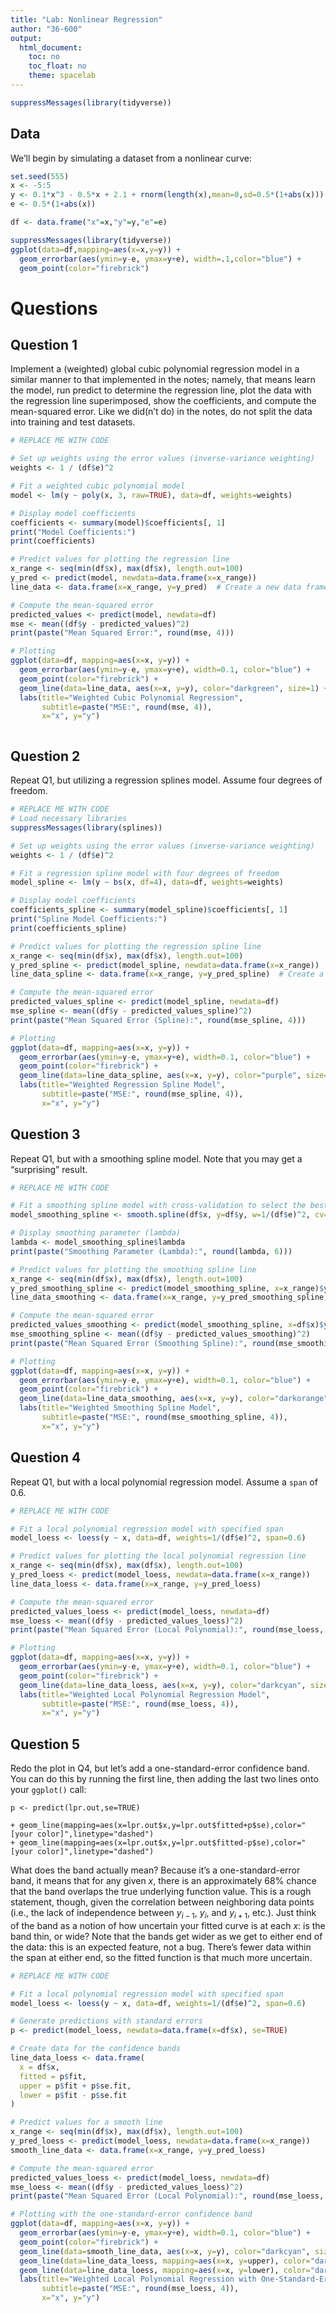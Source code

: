 ```yaml
---
title: "Lab: Nonlinear Regression"
author: "36-600"
output: 
  html_document:
    toc: no
    toc_float: no
    theme: spacelab
---
```


```r
suppressMessages(library(tidyverse))
```

## Data

We'll begin by simulating a dataset from a nonlinear curve:
```r
set.seed(555)
x <- -5:5
y <- 0.1*x^3 - 0.5*x + 2.1 + rnorm(length(x),mean=0,sd=0.5*(1+abs(x)))
e <- 0.5*(1+abs(x))

df <- data.frame("x"=x,"y"=y,"e"=e)

suppressMessages(library(tidyverse))
ggplot(data=df,mapping=aes(x=x,y=y)) +
  geom_errorbar(aes(ymin=y-e, ymax=y+e), width=.1,color="blue") +
  geom_point(color="firebrick")
```

# Questions

## Question 1

Implement a (weighted) global cubic polynomial regression model in a similar manner to that implemented in the notes; namely, that means learn the model, run predict to determine the regression line, plot the data with the regression line superimposed, show the coefficients, and compute the mean-squared error. Like we did(n't do) in the notes, do not split the data into training and test datasets.
```r
# REPLACE ME WITH CODE

# Set up weights using the error values (inverse-variance weighting)
weights <- 1 / (df$e)^2

# Fit a weighted cubic polynomial model
model <- lm(y ~ poly(x, 3, raw=TRUE), data=df, weights=weights)

# Display model coefficients
coefficients <- summary(model)$coefficients[, 1]
print("Model Coefficients:")
print(coefficients)

# Predict values for plotting the regression line
x_range <- seq(min(df$x), max(df$x), length.out=100)
y_pred <- predict(model, newdata=data.frame(x=x_range))
line_data <- data.frame(x=x_range, y=y_pred)  # Create a new data frame for the line

# Compute the mean-squared error
predicted_values <- predict(model, newdata=df)
mse <- mean((df$y - predicted_values)^2)
print(paste("Mean Squared Error:", round(mse, 4)))

# Plotting
ggplot(data=df, mapping=aes(x=x, y=y)) +
  geom_errorbar(aes(ymin=y-e, ymax=y+e), width=0.1, color="blue") +
  geom_point(color="firebrick") +
  geom_line(data=line_data, aes(x=x, y=y), color="darkgreen", size=1) +  # Use the line data here
  labs(title="Weighted Cubic Polynomial Regression",
       subtitle=paste("MSE:", round(mse, 4)),
       x="x", y="y")



```

## Question 2

Repeat Q1, but utilizing a regression splines model. Assume four degrees of freedom.
```r
# REPLACE ME WITH CODE
# Load necessary libraries
suppressMessages(library(splines))

# Set up weights using the error values (inverse-variance weighting)
weights <- 1 / (df$e)^2

# Fit a regression spline model with four degrees of freedom
model_spline <- lm(y ~ bs(x, df=4), data=df, weights=weights)

# Display model coefficients
coefficients_spline <- summary(model_spline)$coefficients[, 1]
print("Spline Model Coefficients:")
print(coefficients_spline)

# Predict values for plotting the regression spline line
x_range <- seq(min(df$x), max(df$x), length.out=100)
y_pred_spline <- predict(model_spline, newdata=data.frame(x=x_range))
line_data_spline <- data.frame(x=x_range, y=y_pred_spline)  # Create a new data frame for the line

# Compute the mean-squared error
predicted_values_spline <- predict(model_spline, newdata=df)
mse_spline <- mean((df$y - predicted_values_spline)^2)
print(paste("Mean Squared Error (Spline):", round(mse_spline, 4)))

# Plotting
ggplot(data=df, mapping=aes(x=x, y=y)) +
  geom_errorbar(aes(ymin=y-e, ymax=y+e), width=0.1, color="blue") +
  geom_point(color="firebrick") +
  geom_line(data=line_data_spline, aes(x=x, y=y), color="purple", size=1) +  # Use the line data here
  labs(title="Weighted Regression Spline Model",
       subtitle=paste("MSE:", round(mse_spline, 4)),
       x="x", y="y")

```

## Question 3

Repeat Q1, but with a smoothing spline model. Note that you may get a "surprising" result.
```r
# REPLACE ME WITH CODE

# Fit a smoothing spline model with cross-validation to select the best smoothing parameter
model_smoothing_spline <- smooth.spline(df$x, y=df$y, w=1/(df$e)^2, cv=TRUE)

# Display smoothing parameter (lambda)
lambda <- model_smoothing_spline$lambda
print(paste("Smoothing Parameter (Lambda):", round(lambda, 6)))

# Predict values for plotting the smoothing spline line
x_range <- seq(min(df$x), max(df$x), length.out=100)
y_pred_smoothing_spline <- predict(model_smoothing_spline, x=x_range)$y
line_data_smoothing <- data.frame(x=x_range, y=y_pred_smoothing_spline)

# Compute the mean-squared error
predicted_values_smoothing <- predict(model_smoothing_spline, x=df$x)$y
mse_smoothing_spline <- mean((df$y - predicted_values_smoothing)^2)
print(paste("Mean Squared Error (Smoothing Spline):", round(mse_smoothing_spline, 4)))

# Plotting
ggplot(data=df, mapping=aes(x=x, y=y)) +
  geom_errorbar(aes(ymin=y-e, ymax=y+e), width=0.1, color="blue") +
  geom_point(color="firebrick") +
  geom_line(data=line_data_smoothing, aes(x=x, y=y), color="darkorange", size=1) +  # Use the line data here
  labs(title="Weighted Smoothing Spline Model",
       subtitle=paste("MSE:", round(mse_smoothing_spline, 4)),
       x="x", y="y")

```

## Question 4

Repeat Q1, but with a local polynomial regression model. Assume a `span` of 0.6.
```r
# REPLACE ME WITH CODE

# Fit a local polynomial regression model with specified span
model_loess <- loess(y ~ x, data=df, weights=1/(df$e)^2, span=0.6)

# Predict values for plotting the local polynomial regression line
x_range <- seq(min(df$x), max(df$x), length.out=100)
y_pred_loess <- predict(model_loess, newdata=data.frame(x=x_range))
line_data_loess <- data.frame(x=x_range, y=y_pred_loess)

# Compute the mean-squared error
predicted_values_loess <- predict(model_loess, newdata=df)
mse_loess <- mean((df$y - predicted_values_loess)^2)
print(paste("Mean Squared Error (Local Polynomial):", round(mse_loess, 4)))

# Plotting
ggplot(data=df, mapping=aes(x=x, y=y)) +
  geom_errorbar(aes(ymin=y-e, ymax=y+e), width=0.1, color="blue") +
  geom_point(color="firebrick") +
  geom_line(data=line_data_loess, aes(x=x, y=y), color="darkcyan", size=1) +  # Use the line data here
  labs(title="Weighted Local Polynomial Regression Model",
       subtitle=paste("MSE:", round(mse_loess, 4)),
       x="x", y="y")

```

## Question 5

Redo the plot in Q4, but let's add a one-standard-error confidence band. You can do this by running the first line, then adding the last two lines onto your `ggplot()` call:
```
p <- predict(lpr.out,se=TRUE)

+ geom_line(mapping=aes(x=lpr.out$x,y=lpr.out$fitted+p$se),color="[your color]",linetype="dashed")
+ geom_line(mapping=aes(x=lpr.out$x,y=lpr.out$fitted-p$se),color="[your color]",linetype="dashed")
```
What does the band actually mean? Because it's a one-standard-error band, it means that for any given $x$, there is an approximately 68% chance that the band overlaps the true underlying function value. This is a rough statement, though, given the correlation between neighboring data points (i.e., the lack of independence between $y_{i-1}$, $y_i$, and $y_{i+1}$, etc.). Just think of the band as a notion of how uncertain your fitted curve is at each $x$: is the band thin, or wide? Note that the bands get wider as we get to either end of the data: this is an expected feature, not a bug. There's fewer data within the span at either end, so the fitted function is that much more uncertain.
```r
# REPLACE ME WITH CODE

# Fit a local polynomial regression model with specified span
model_loess <- loess(y ~ x, data=df, weights=1/(df$e)^2, span=0.6)

# Generate predictions with standard errors
p <- predict(model_loess, newdata=data.frame(x=df$x), se=TRUE)

# Create data for the confidence bands
line_data_loess <- data.frame(
  x = df$x,
  fitted = p$fit,
  upper = p$fit + p$se.fit,
  lower = p$fit - p$se.fit
)

# Predict values for a smooth line
x_range <- seq(min(df$x), max(df$x), length.out=100)
y_pred_loess <- predict(model_loess, newdata=data.frame(x=x_range))
smooth_line_data <- data.frame(x=x_range, y=y_pred_loess)

# Compute the mean-squared error
predicted_values_loess <- predict(model_loess, newdata=df)
mse_loess <- mean((df$y - predicted_values_loess)^2)
print(paste("Mean Squared Error (Local Polynomial):", round(mse_loess, 4)))

# Plotting with the one-standard-error confidence band
ggplot(data=df, mapping=aes(x=x, y=y)) +
  geom_errorbar(aes(ymin=y-e, ymax=y+e), width=0.1, color="blue") +
  geom_point(color="firebrick") +
  geom_line(data=smooth_line_data, aes(x=x, y=y), color="darkcyan", size=1) +  # Fitted line
  geom_line(data=line_data_loess, mapping=aes(x=x, y=upper), color="darkcyan", linetype="dashed") +  # Upper confidence band
  geom_line(data=line_data_loess, mapping=aes(x=x, y=lower), color="darkcyan", linetype="dashed") +  # Lower confidence band
  labs(title="Weighted Local Polynomial Regression with One-Standard-Error Band",
       subtitle=paste("MSE:", round(mse_loess, 4)),
       x="x", y="y")

```
